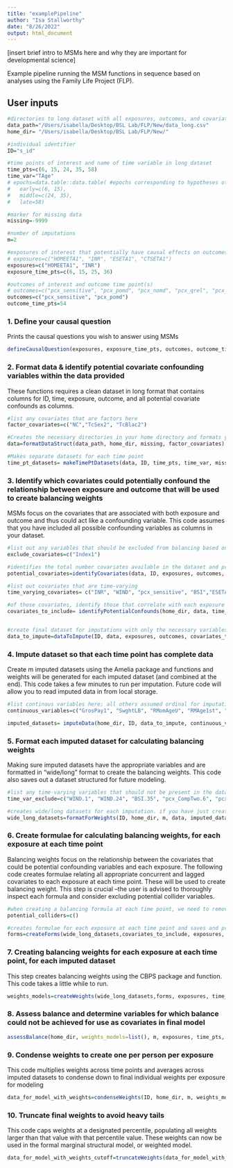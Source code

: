 ```yaml
---
title: "examplePipeline"
author: "Isa Stallworthy"
date: "8/26/2022"
output: html_document
---
```


[insert brief intro to MSMs here and why they are important for developmental science]


Example pipeline running the MSM functions in sequence based on analyses using the Family Life Project (FLP).

## User inputs
```r
#directories to long dataset with all exposures, outcomes, and covariates in long format and project directory
data_path="/Users/isabella/Desktop/BSL Lab/FLP/New/data_long.csv"
home_dir= "/Users/isabella/Desktop/BSL Lab/FLP/New/"

#individual identifier 
ID="s_id"

#time points of interest and name of time variable in long dataset
time_pts=c(6, 15, 24, 35, 58)
time_var="TAge"
# epochs=data.table::data.table( #epochs corresponding to hypotheses of interest
#   early=c(6, 15),
#   middle=c(24, 35),
#   late=58)

#marker for missing data
missing=-9999

#number of imputations
m=2

#exposures of interest that potentially have causal effects on outcomes and exposure time point(s) (corresponding to values in time_var)
# exposures=c("HOMEETA1", "INR", "ESETA1", "CTSETA1")
exposures=c("HOMEETA1", "INR")
exposure_time_pts=c(6, 15, 25, 36)

#outcomes of interest and outcome time point(s)
# outcomes=c("pcx_sensitive", "pcx_pomd", "pcx_nomd", "pcx_qrel", "pcx_CompTwo")
outcomes=c("pcx_sensitive", "pcx_pomd")
outcome_time_pts=54

```


### 1. Define your causal question 
Prints the causal questions you wish to answer using MSMs

```r

defineCausalQuestion(exposures, exposure_time_pts, outcomes, outcome_time_pts)

```


### 2. Format data & identify potential covariate confounding variables within the data provided
These functions requires a clean dataset in long format that contains columns for ID, time, exposure, outcome, and all potential covariate confounds as columns. 

```r
#list any covariates that are factors here 
factor_covariates=c("NC","TcSex2", "TcBlac2") 

#Creates the necessary directories in your home directory and formats your dataset
data=formatDataStruct(data_path, home_dir, missing, factor_covariates)

#Makes separate datasets for each time point 
time_pt_datasets= makeTimePtDatasets(data, ID, time_pts, time_var, missing, exposures, outcomes)

```


### 3. Identify which covariates could potentially confound the relationship between exposure and outcome that will be used to create balancing weights
MSMs focus on the covariates that are associated with both exposure and outcome and thus could act like a confounding variable. This code assumes that you have included all possible confounding variables as columns in your dataset. 
```r
#list out any variables that should be excluded from balancing based on practical or theoretical reasons; default set to none
exclude_covariates=c("Index1")

#identifies the total number covariates available in the dataset and prints them for user inspection
potential_covariates=identifyCovariates(data, ID, exposures, outcomes, exclude_covariates)

#list out covariates that are time-varying
time_varying_covariates= c("INR", "WIND", "pcx_sensitive", "BSI","ESETA1", "HOMEETA1", "CTSETA1", "pcx_pos", "pcx_neg", "pcx_pomd","pcx_nomd", "pcx_qrel", "GrosPay1", "pcx_engaged", "pcx_CompTwo")

#of those covariates, identify those that correlate with each exposure or outcome at each time point at >0.1 and thus could be potential confounders
covariates_to_include= identifyPotentialConfounds(home_dir, data, time_pt_datasets, time_pts, exclude_covariates=NULL)


#create final dataset for imputations with only the necessary variables
data_to_impute=dataToImpute(ID, data, exposures, outcomes, covariates_to_include, exclude_covariates)

```


### 4. Impute dataset so that each time point has complete data
Create m imputed datasets using the Amelia package and functions and weights will be generated for each imputed dataset (and combined at the end). This code takes a few minutes to run per imputation. Future code will allow you to read imputed data in from local storage. 
```r

#list continous variables here; all others assumed ordinal for imputation 
continuous_variables=c("GrosPay1", "SwghtLB", "RMomAgeU", "RMAge1st", "RWghtLb", "IBQDnovm", "MDI", "INR", "WIND", "ECBQ", "HOMEETA1", "CTSETA1", "ESETA1", "pcx_sensitive", "pcx_pos", "pcx_neg", "pcx_engaged", "pcx_sensitive", "SHCircCm", "pcx_CompTwo", "pcx_pomd", "pcx_nomd", "pcx_qrel", "BSI")

imputed_datasets= imputeData(home_dir, ID, data_to_impute, continuous_variables, m=2, max.resample = 100, cs=NULL, priors=NULL, lags=NULL, intercs=FALSE, leads=NULL, splinetime=NULL, logs=NULL, sqrts=NULL, lgstc=NULL, noms=NULL, bounds=NULL)

```


### 5. Format each imputed dataset for calculating balancing weights 
Making sure imputed datasets have the appropriate variables and are formatted in "wide/long" format to create the balancing weights. This code also saves out a dataset structured for future modeling. 
```r
#list any time-varying variables that should not be present in the datasets because of planned missingness design 
time_var_exclude=c("WIND.1", "WIND.24", "BSI.35", "pcx_CompTwo.6", "pcx_CompTwo.1", "pcx_CompTwo.2", "pcx_CompTwo.35")

#creates wide/long datasets for each imputation. if you have just created imputations in the global environment, select just_imputed="yes", otherwise "no" will indicate to read them in from local storage
wide_long_datasets=formatForWeights(ID, home_dir, m, data, imputed_datasets, time_varying_covariates, time_pts, time_var_exclude, just_imputed="yes")

```


### 6. Create formulae for calculating balancing weights, for each exposure at each time point 
Balancing weights focus on the relationship between the covariates that could be potential confounding variables and each exposure. The following code creates formulae relating all appropriate concurrent and lagged covariates to each exposure at each time point. These will be used to create balancing weight. This step is crucial --the user is advised to thoroughly inspect each formula and consider excluding potential collider variables. 
```r
#when creating a balancing formula at each time point, we need to remove potential colliders at that time point. list potential colliders (i.e., variables that could cause both the treatment and the outcome) at each time point below. these will be EXCLUDED from balancing only at the time point of the exposure as balancing on colliders can lead to problematic outcomes. the code automatically removes other outcomes. 
potential_colliders=c()

#creates formulae for each exposure at each time point and saves and prints them for user inspection
forms=createForms(wide_long_datasets,covariates_to_include, exposures, outcomes, time_pts, potential_colliders)

```

### 7. Creating balancing weights for each exposure at each time point, for each imputed dataset
This step creates balancing weights using the CBPS package and function. This code takes a little while to run. 
```r

weights_models=createWeights(wide_long_datasets,forms, exposures, time_pts, m,  ATT=0, iterations=1000, standardize=FALSE, method="exact", twostep=TRUE, sample.weights=NULL, baseline.forumula=NULL, diff.formula=NULL)


```

### 8. Assess balance and determine variables for which balance could not be achieved for use as covariates in final model
```r

assessBalance(home_dir, weights_models=list(), m, exposures, time_pts, balance_thresh=0.12, just_made_weights="no")

```

### 9. Condense weights to create one per person per exposure
This code multiplies weights across time points and averages across imputed datasets to condense down to final individual weights per exposure for modeling
```r

data_for_model_with_weights=condenseWeights(ID, home_dir, m, weights_models, exposures, time_pts)


```

### 10. Truncate final weights to avoid heavy tails
This code caps weights at a designated percentile, populating all weights larger than that value with that percentile value. These weights can now be used in the formal marginal structural model, or weighted model. 
```r

data_for_model_with_weights_cutoff=truncateWeights(data_for_model_with_weights, home_dir, exposures, percentile_cutoff=0.90)

```


